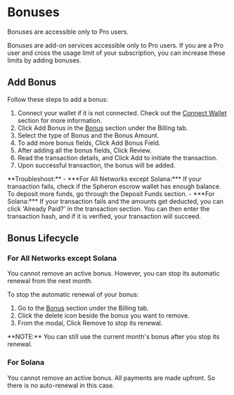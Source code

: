 
# Bonuses

<Callout type="warning">
  Bonuses are accessible only to Pro users. 
</Callout>

Bonuses are add-on services accessible only to Pro users. If you are a Pro user and cross the usage limit of your subscription, you can increase these limits by adding bonuses.

## Add Bonus

Follow these steps to add a bonus:

1. Connect your wallet if it is not connected. Check out the [Connect Wallet](/billing/wallet) section for more information.
2. Click Add Bonus in the [Bonus](https://app.spheron.network/#/app/billing/plan) section under the Billing tab.
3. Select the type of Bonus and the Bonus Amount.
4. To add more bonus fields, Click Add Bonus Field.
5. After adding all the bonus fields, Click Review.
6. Read the transaction details, and Click Add to initiate the transaction.
7. Upon successful transaction, the bonus will be added.

<Callout>
  **Troubleshoot:**
  - ***For All Networks except Solana:*** If your transaction fails,
  check if the Spheron escrow wallet has enough balance. To deposit more funds,
  go through the Deposit Funds section.
  - ***For Solana:*** If your transaction fails
  and the amounts get deducted, you can click 'Already Paid?' in the transaction
  section. You can then enter the transaction hash, and if it is verified, your
  transaction will succeed.
</Callout>

## Bonus Lifecycle

### For All Networks except Solana
You cannot remove an active bonus. However, you can stop its automatic renewal from the next month.

To stop the automatic renewal of your bonus:
1. Go to the [Bonus](https://app.spheron.network/#/app/billing/plan) section under the Billing tab.
2. Click the delete icon beside the bonus you want to remove.
3. From the modal, Click Remove to stop its renewal.

<Callout type="info">
  **NOTE:** You can still use the current month's bonus after you stop its renewal.
</Callout>

### For Solana
You cannot remove an active bonus. All payments are made upfront. So there is no auto-renewal in this case.

<Navigation name="Bonuses" />
